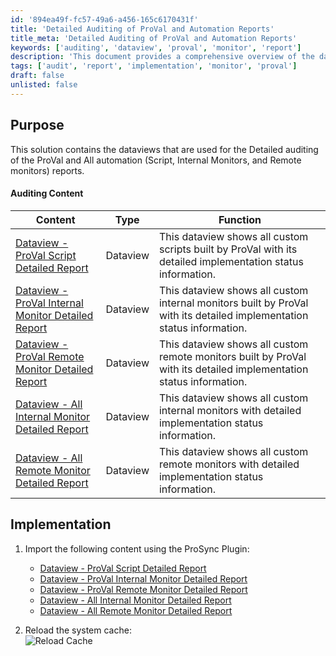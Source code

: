 ```yaml
---
id: '894ea49f-fc57-49a6-a456-165c6170431f'
title: 'Detailed Auditing of ProVal and Automation Reports'
title_meta: 'Detailed Auditing of ProVal and Automation Reports'
keywords: ['auditing', 'dataview', 'proval', 'monitor', 'report']
description: 'This document provides a comprehensive overview of the dataviews used for detailed auditing of ProVal and all automation reports, including scripts, internal monitors, and remote monitors. It includes links to specific dataviews and implementation instructions for importing content using the ProSync Plugin.'
tags: ['audit', 'report', 'implementation', 'monitor', 'proval']
draft: false
unlisted: false
---
```

## Purpose

This solution contains the dataviews that are used for the Detailed auditing of the ProVal and All automation (Script, Internal Monitors, and Remote monitors) reports.

#### Auditing Content

| Content                                                                                                  | Type     | Function                                                                                                                |
|----------------------------------------------------------------------------------------------------------|----------|-------------------------------------------------------------------------------------------------------------------------|
| [Dataview - ProVal Script Detailed Report](https://proval.itglue.com/DOC-5078775-17169704)             | Dataview | This dataview shows all custom scripts built by ProVal with its detailed implementation status information.            |
| [Dataview - ProVal Internal Monitor Detailed Report](https://proval.itglue.com/DOC-5078775-17169706) | Dataview | This dataview shows all custom internal monitors built by ProVal with its detailed implementation status information.   |
| [Dataview - ProVal Remote Monitor Detailed Report](https://proval.itglue.com/DOC-5078775-17169724)   | Dataview | This dataview shows all custom remote monitors built by ProVal with its detailed implementation status information.     |
| [Dataview - All Internal Monitor Detailed Report](https://proval.itglue.com/DOC-5078775-18034239)     | Dataview | This dataview shows all custom internal monitors with detailed implementation status information.                       |
| [Dataview - All Remote Monitor Detailed Report](https://proval.itglue.com/DOC-5078775-18034240)       | Dataview | This dataview shows all custom remote monitors with detailed implementation status information.                        |

## Implementation

1. Import the following content using the ProSync Plugin:
   - [Dataview - ProVal Script Detailed Report](https://proval.itglue.com/DOC-5078775-17169704)
   - [Dataview - ProVal Internal Monitor Detailed Report](https://proval.itglue.com/DOC-5078775-17169706)
   - [Dataview - ProVal Remote Monitor Detailed Report](https://proval.itglue.com/DOC-5078775-17169724)
   - [Dataview - All Internal Monitor Detailed Report](https://proval.itglue.com/DOC-5078775-18034239)
   - [Dataview - All Remote Monitor Detailed Report](https://proval.itglue.com/DOC-5078775-18034240)

2. Reload the system cache:  
   ![Reload Cache](../../static/img/Detailed-ScriptInternalRemote-Monitor-Report/image_1.png)











